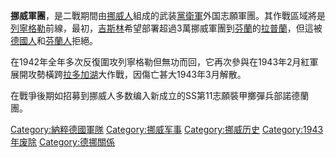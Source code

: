 {{Unreferenced|time=2017-08-03T03:53:03+00:00}}
{{not|[[挪威军团_(德国国防军)|挪威军团 (德国国防军)]]}}
'''挪威軍團'''，是二戰期間由[[挪威人|挪威人]]組成的武装[[黨衛軍|黨衛軍]]外国志願軍團。其作戰區域將是[[列寧格勒|列寧格勒]]前線，最初，[[吉斯林|吉斯林]]希望部署超過3萬挪威軍團到[[芬蘭|芬蘭]]的[[拉普蘭|拉普蘭]]，但這被[[德國人|德國人]]和[[芬蘭人|芬蘭人]]拒絕。

在1942年全年多次反復圍攻列寧格勒但無功而回，它再次參與在1943年2月紅軍展開攻勢橫跨[[拉多加湖|拉多加湖]]大作戰，因傷亡甚大1943年3月解散。

在戰爭後期如招募到挪威人多数编入新成立的SS第11志願裝甲擲彈兵部諾德蘭團。

[[Category:納粹德國軍隊|Category:納粹德國軍隊]]
[[Category:挪威军事|Category:挪威军事]]
[[Category:挪威历史|Category:挪威历史]]
[[Category:1943年废除|Category:1943年废除]]
[[Category:德挪關係|Category:德挪關係]]